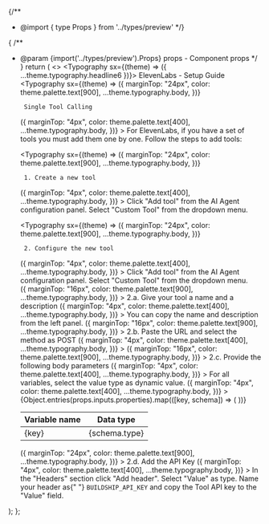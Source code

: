 {/**
* @import { type Props } from '../types/preview'
*/}

{
/**
 * @param {import('../types/preview').Props} props - Component props
 */
}
  return (
    <>
      <Typography sx={(theme) => ({ ...theme.typography.headline6 })}>
        ElevenLabs - Setup Guide
      </Typography>
      <Typography
        sx={(theme) => ({
          marginTop: "24px",
          color: theme.palette.text[900],
          ...theme.typography.body,
        })}
      >
        Single Tool Calling
      </Typography>
      <Typography
        sx={(theme) => ({
          marginTop: "4px",
          color: theme.palette.text[400],
          ...theme.typography.body,
        })}
      >
        For ElevenLabs, if you have a set of tools you must add them one by one. Follow the steps to
        add tools:
      </Typography>

      <Typography
        sx={(theme) => ({
          marginTop: "24px",
          color: theme.palette.text[900],
          ...theme.typography.body,
        })}
      >
        1. Create a new tool
      </Typography>
      <Typography
        sx={(theme) => ({
          marginTop: "4px",
          color: theme.palette.text[400],
          ...theme.typography.body,
        })}
      >
        Click "Add tool" from the AI Agent configuration panel. Select "Custom Tool" from the
        dropdown menu.
      </Typography>

      <Typography
        sx={(theme) => ({
          marginTop: "24px",
          color: theme.palette.text[900],
          ...theme.typography.body,
        })}
      >
        2. Configure the new tool
      </Typography>
      <Typography
        sx={(theme) => ({
          marginTop: "4px",
          color: theme.palette.text[400],
          ...theme.typography.body,
        })}
      >
        Click "Add tool" from the AI Agent configuration panel. Select "Custom Tool" from the
        dropdown menu.
      </Typography>

      <div style={{ marginLeft: "16px" }}>
        <Typography
          sx={(theme) => ({
            marginTop: "16px",
            color: theme.palette.text[900],
            ...theme.typography.body,
          })}
        >
          2.a. Give your tool a name and a description
        </Typography>
        <Typography
          sx={(theme) => ({
            marginTop: "4px",
            color: theme.palette.text[400],
            ...theme.typography.body,
          })}
        >
          You can copy the name and description from the left panel.
        </Typography>
        <Typography
          sx={(theme) => ({
            marginTop: "16px",
            color: theme.palette.text[900],
            ...theme.typography.body,
          })}
        >
          2.b. Paste the URL and select the method as POST
        </Typography>
        <Typography
          sx={(theme) => ({
            marginTop: "4px",
            color: theme.palette.text[400],
            ...theme.typography.body,
          })}
        >
          <ClipboardTextArea
            content={`${props.host}/executeWorkflow/${props.flowId}/${props.trigger.id}`}
            label=""
            description=""
          ></ClipboardTextArea>
        </Typography>
        <Typography
          sx={(theme) => ({
            marginTop: "16px",
            color: theme.palette.text[900],
            ...theme.typography.body,
          })}
        >
          2.c. Provide the following body parameters
        </Typography>
        <Typography
          sx={(theme) => ({
            marginTop: "4px",
            color: theme.palette.text[400],
            ...theme.typography.body,
          })}
        >
          For all variables, select the value type as dynamic value.
        </Typography>
        <Typography
          sx={(theme) => ({
            marginTop: "4px",
            color: theme.palette.text[400],
            ...theme.typography.body,
          })}
        >
          <table>
            <thead>
              <th>Variable name</th>
              <th>Data type</th>
            </thead>
            <tbody>
              {Object.entries(props.inputs.properties).map(([key, schema]) => (
                <tr>
                  <td>{key}</td>
                  <td>{schema.type}</td>
                </tr>
              ))}
            </tbody>
          </table>
        </Typography>
        <Typography
          sx={(theme) => ({
            marginTop: "24px",
            color: theme.palette.text[900],
            ...theme.typography.body,
          })}
        >
          2.d. Add the API Key
        </Typography>
        <Typography
          sx={(theme) => ({
            marginTop: "4px",
            color: theme.palette.text[400],
            ...theme.typography.body,
          })}
        >
          In the "Headers" section click "Add header". Select "Value" as type. Name your header as{" "}
          <code>BUILDSHIP_API_KEY</code> and copy the Tool API key to the "Value" field.
        </Typography>
      </div>
    </>
  );
};
